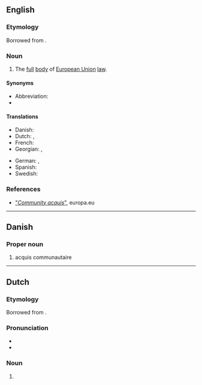 ==English==

===Etymology===
Borrowed from {{bor|en|fr|[[acquis]] [[communautaire]]}}.

===Noun===
{{en-noun|-|head=acquis communautaire}}

# The [[full]] [[body]] of [[European Union]] [[law]].

====Synonyms====
* Abbreviation: {{l|en|acquis}}
* {{l|en|Community acquis}}

====Translations====
{{trans-top|full body of European Union law}}
* Danish: {{t|da|acquis communautaire}}
* Dutch: {{t|nl|acquis communautaire|n}}, {{t|nl|acquis|n}}
* French: {{t+|fr|acquis communautaire|m}}
* Georgian: {{t|ka|ევროკავშირის კანონთა კრებული}}, {{t|ka|აკისი}}
{{trans-mid}}
* German: {{t|de|Besitzstand der Gemeinschaft|m}}, {{t|de|gemeinschaftlicher Besitzstand|m}}
* Spanish: {{t|es|Acervo comunitario|m}}
* Swedish: {{t|sv|Gemenskapens regelverk|n}}
{{trans-bottom}}

===References===
* [http://eurovoc.europa.eu/drupal/?q=request&uri=http://eurovoc.europa.eu/210682 "''Community acquis''"], europa.eu

----

==Danish==

===Proper noun===
{{da-proper noun|head=acquis communautaire}}

# {{lb|da|law}} acquis communautaire

----

==Dutch==

===Etymology===
Borrowed from {{bor|nl|fr|acquis communautaire}}.

===Pronunciation===
* {{IPA|nl|/ɑˈki kɔ.my.noːˈtɛːr/|/aːˈki kɔ.my.noːˈtɛːr/}}
* {{audio|nl|Nl-acquis communautaire.ogg|Audio}}

===Noun===
{{nl-noun|n|-|-}}

# {{l|en|acquis communautaire}}